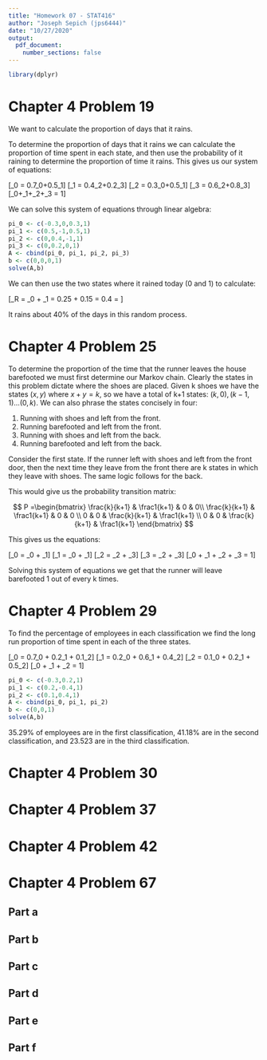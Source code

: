 ```yaml
---
title: "Homework 07 - STAT416"
author: "Joseph Sepich (jps6444)"
date: "10/27/2020"
output:
  pdf_document:
    number_sections: false
---
```


```r
library(dplyr)
```

# Chapter 4 Problem 19

We want to calculate the proportion of days that it rains.

To determine the proportion of days that it rains we can calculate the proportion of time spent in each state, and then use the probability of it raining to determine the proportion of time it rains. This gives us our system of equations:

\[\pi_0 = 0.7\pi_0+0.5\pi_1\]
\[\pi_1 = 0.4\pi_2+0.2\pi_3\]
\[\pi_2 = 0.3\pi_0+0.5\pi_1\]
\[\pi_3 = 0.6\pi_2+0.8\pi_3\]
\[\pi_0+\pi_1+\pi_2+\pi_3 = 1\]

We can solve this system of equations through linear algebra:

```r
pi_0 <- c(-0.3,0,0.3,1)
pi_1 <- c(0.5,-1,0.5,1)
pi_2 <- c(0,0.4,-1,1)
pi_3 <- c(0,0.2,0,1)
A <- cbind(pi_0, pi_1, pi_2, pi_3)
b <- c(0,0,0,1)
solve(A,b)
```

We can then use the two states where it rained today (0 and 1) to calculate:

\[\pi_R = \pi_0 + \pi_1 = 0.25 + 0.15 = 0.4 = \frac25\]

It rains about 40% of the days in this random process.

# Chapter 4 Problem 25

To determine the proportion of the time that the runner leaves the house barefooted we must first determine our Markov chain. Clearly the states in this problem dictate where the shoes are placed. Given k shoes we have the states $(x,y)$ where $x + y = k$, so we have a total of k+1 states: $(k, 0), (k-1, 1) ... (0, k)$. We can also phrase the states concisely in four:

1. Running with shoes and left from the front.
2. Running barefooted and left from the front.
3. Running with shoes and left from the back.
4. Running barefooted and left from the back.

Consider the first state. If the runner left with shoes and left from the front door, then the next time they leave from the front there are k states in which they leave with shoes. The same logic follows for the back.

This would give us the probability transition matrix:

$$
P =\begin{bmatrix}
\frac{k}{k+1}  & \frac1{k+1} & 0 & 0\\
\frac{k}{k+1}  & \frac1{k+1} & 0 & 0 \\
0 & 0 & \frac{k}{k+1}  & \frac1{k+1} \\
0 & 0 & \frac{k}{k+1}  & \frac1{k+1}
\end{bmatrix}
$$

This gives us the equations:

\[\pi_0 = \frac{k}{k+1}\pi_0 + \frac{k}{k+1}\pi_1\]
\[\pi_1 = \frac{1}{k+1}\pi_0 + \frac{1}{k+1}\pi_1\]
\[\pi_2 = \frac{k}{k+1}\pi_2 + \frac{k}{k+1}\pi_3\]
\[\pi_3 = \frac{1}{k+1}\pi_2 + \frac{1}{k+1}\pi_3\]
\[\pi_0 + \pi_1 + \pi_2 + \pi_3 = 1\]

Solving this system of equations we get that the runner will leave barefooted 1 out of every k times.

# Chapter 4 Problem 29

To find the percentage of employees in each classification we find the long run proportion of time spent in each of the three states.

\[\pi_0 = 0.7\pi_0 + 0.2\pi_1 + 0.1\pi_2\]
\[\pi_1 = 0.2\pi_0 + 0.6\pi_1 + 0.4\pi_2\]
\[\pi_2 = 0.1\pi_0 + 0.2\pi_1 + 0.5\pi_2\]
\[\pi_0 + \pi_1 + \pi_2 = 1\]

```r
pi_0 <- c(-0.3,0.2,1)
pi_1 <- c(0.2,-0.4,1)
pi_2 <- c(0.1,0.4,1)
A <- cbind(pi_0, pi_1, pi_2)
b <- c(0,0,1)
solve(A,b)
```

35.29% of employees are in the first classification, 41.18% are in the second classification, and 23.523 are in the third classification.

# Chapter 4 Problem 30

# Chapter 4 Problem 37

# Chapter 4 Problem 42

# Chapter 4 Problem 67

## Part a

## Part b

## Part c

## Part d

## Part e

## Part f










